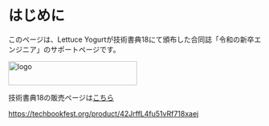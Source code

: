 
# はじめに

このページは、Lettuce Yogurtが技術書典18にて頒布した合同誌「令和の新卒エンジニア」のサポートページです。

<Image width="256" height="48" src={logo} alt="logo" />

技術書典18の販売ページは[こちら](https://techbookfest.org/product/42JrffL4fu51vRf718xaej)

https://techbookfest.org/product/42JrffL4fu51vRf718xaej
